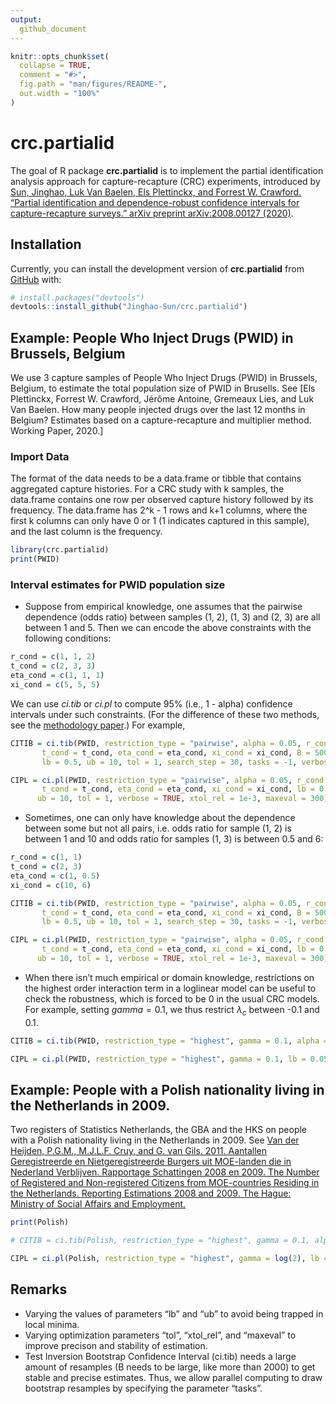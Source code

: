 ```yaml
---
output: 
  github_document
---
```


<!-- README.md is generated from README.Rmd. Please edit that file -->

```r
knitr::opts_chunk$set(
  collapse = TRUE,
  comment = "#>",
  fig.path = "man/figures/README-",
  out.width = "100%"
)
```
# crc.partialid

<!-- badges: start -->
<!-- badges: end -->

The goal of R package **crc.partialid** is to implement the partial identification analysis approach for capture-recapture (CRC) experiments, introduced by [Sun, Jinghao, Luk Van Baelen, Els Plettinckx, and Forrest W. Crawford. "Partial identification and dependence-robust confidence intervals for capture-recapture surveys." arXiv preprint arXiv:2008.00127 (2020)](https://arxiv.org/abs/2008.00127). 

## Installation

Currently, you can install the development version of **crc.partialid** from [GitHub](https://github.com/) with:

``` r
# install.packages("devtools")
devtools::install_github("Jinghao-Sun/crc.partialid")
```
## Example: People Who Inject Drugs (PWID) in Brussels, Belgium


We use 3 capture samples of People Who Inject Drugs (PWID) in Brussels, Belgium, to estimate the total population size of PWID in Brusells. See [Els Plettinckx, Forrest W. Crawford, Jérôme Antoine, Gremeaux Lies, and Luk Van Baelen.
How many people injected drugs over the last 12 months in Belgium? Estimates based on a
capture-recapture and multiplier method. Working Paper, 2020.] 

### Import Data

The format of the data needs to be a data.frame or tibble that contains aggregated capture histories. For a
CRC study with k samples, the data.frame contains one row per observed capture history followed by its frequency. 
The data.frame has 2^k - 1 rows and k+1 columns, where the first k columns can only have 0 or 1 (1 indicates 
captured in this sample), and the last column is the frequency.

```r
library(crc.partialid)
print(PWID)
```

### Interval estimates for PWID population size

- Suppose from empirical knowledge, one assumes that the pairwise dependence (odds ratio) between samples (1, 2), (1, 3) and (2, 3) are all between 1 and 5. Then we can encode the above constraints with the following conditions: 
``` r
r_cond = c(1, 1, 2)
t_cond = c(2, 3, 3)
eta_cond = c(1, 1, 1)
xi_cond = c(5, 5, 5)
```

We can use *ci.tib* or *ci.pl* to compute 95% (i.e., 1 - alpha) confidence intervals under such constraints. (For the difference of these two methods, see the [methodology paper](https://arxiv.org/abs/2008.00127).) For example,
``` r
CITIB = ci.tib(PWID, restriction_type = "pairwise", alpha = 0.05, r_cond = r_cond, 
       t_cond = t_cond, eta_cond = eta_cond, xi_cond = xi_cond, B = 500,
       lb = 0.5, ub = 10, tol = 1, search_step = 30, tasks = -1, verbose = TRUE)

CIPL = ci.pl(PWID, restriction_type = "pairwise", alpha = 0.05, r_cond = r_cond, 
       t_cond = t_cond, eta_cond = eta_cond, xi_cond = xi_cond, lb = 0.5,
      ub = 10, tol = 1, verbose = TRUE, xtol_rel = 1e-3, maxeval = 300)
```

- Sometimes, one can only have knowledge about the dependence between some but not all pairs, i.e. odds ratio for sample (1, 2) is between 1 and 10 and odds ratio for samples (1, 3) is between 0.5 and 6:
``` r
r_cond = c(1, 1)
t_cond = c(2, 3)
eta_cond = c(1, 0.5)
xi_cond = c(10, 6)

CITIB = ci.tib(PWID, restriction_type = "pairwise", alpha = 0.05, r_cond = r_cond, 
       t_cond = t_cond, eta_cond = eta_cond, xi_cond = xi_cond, B = 500,
       lb = 0.5, ub = 10, tol = 1, search_step = 30, tasks = -1, verbose = TRUE)

CIPL = ci.pl(PWID, restriction_type = "pairwise", alpha = 0.05, r_cond = r_cond, 
       t_cond = t_cond, eta_cond = eta_cond, xi_cond = xi_cond, lb = 0.5,
      ub = 10, tol = 1, verbose = TRUE, xtol_rel = 1e-3, maxeval = 300)

```

- When there isn't much empirical or domain knowledge, restrictions on the highest order interaction term in a loglinear model can be useful to check the robustness, which is forced to be 0 in the usual CRC models. For example, setting $gamma = 0.1$, we thus restrict $\lambda_c$ between -0.1 and 0.1. 

``` r
CITIB = ci.tib(PWID, restriction_type = "highest", gamma = 0.1, alpha = 0.05, B = 500,lb = 0.5, ub = 60, tol = 1e-3, search_step = 30, tasks = 2, verbose = TRUE)

CIPL = ci.pl(PWID, restriction_type = "highest", gamma = 0.1, lb = 0.05, ub = 60, tol = 1e-3, xtol_rel = 1e-3, maxeval = 300, verbose = TRUE)
```

## Example: People with a Polish nationality living in the Netherlands in 2009.

Two registers of Statistics Netherlands, the GBA and the HKS on people with a Polish nationality living in the Netherlands in 2009. See [Van der Heijden,
P.G.M., M.J.L.F. Cruy, and G. van Gils. 2011. Aantallen Geregistreerde en
Nietgeregistreerde Burgers uit MOE-landen die in Nederland Verblijven.
Rapportage Schattingen 2008 en 2009. The Number of Registered and Non-registered
Citizens from MOE-countries Residing in the Netherlands. Reporting Estimations
2008 and 2009. The Hague: Ministry of Social Affairs and Employment.](https://www.rijksoverheid.nl/documenten/rapporten/2013/01/14/aantallen-geregistreerde-en-niet-geregistreerde-burgers-uit-moe-landen-die-in-nederland-verblijven)

```r
print(Polish)
```

``` r
# CITIB = ci.tib(Polish, restriction_type = "highest", gamma = 0.1, alpha = 0.05, B = 500,lb = 0.5, ub = 60, tol = 1e-3, search_step = 30, tasks = 2, verbose = TRUE)

CIPL = ci.pl(Polish, restriction_type = "highest", gamma = log(2), lb = 0.05, ub = 60, tol = 1e-3, xtol_rel = 1e-3, maxeval = 300, verbose = TRUE)
```


## Remarks

- Varying the values of parameters "lb" and "ub" to avoid being trapped in local minima.
- Varying optimization parameters "tol", "xtol_rel", and "maxeval" to improve precison and stability of estimation.
- Test Inversion Bootstrap Confidence Interval (ci.tib) needs a large amount of resamples (B needs to be large, like more than 2000) to get stable and precise estimates. Thus, we allow parallel computing to draw bootstrap resamples by specifying the parameter "tasks".
